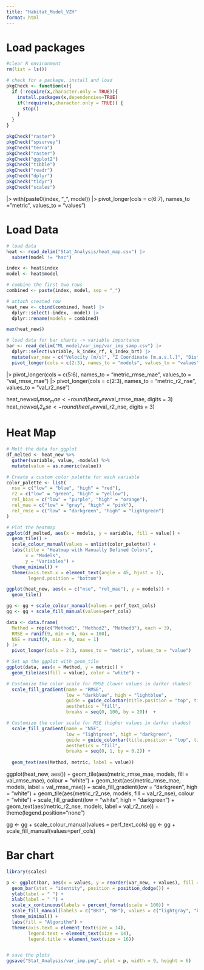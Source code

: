```yaml
---
title: "Habitat_Model_VZH"
format: html
---
```


# Load packages 
```r
#clear R environment
rm(list = ls())

# check for a package, install and load 
pkgCheck <- function(x){ 
  if (!require(x,character.only = TRUE)){
    install.packages(x,dependencies=TRUE)
    if(!require(x,character.only = TRUE)) {
      stop()
    }
  }
}

pkgCheck("raster")
pkgCheck("spsurvey")
pkgCheck("terra")
pkgCheck("raster")
pkgCheck("ggplot2")
pkgCheck("tibble")
pkgCheck("readr")
pkgCheck("dplyr")
pkgCheck("tidyr")
pkgCheck("scales")
```

|>
  with(paste0(index, "_", model)) |>
  pivot_longer(cols = c(6:7), names_to = "metric", values_to = "values") 
  
# Load Data 
```r
# load data 
heat <- read_delim("Stat_Analysis/heat_map.csv") |>
  subset(model != "hsc")

index <- heat$index
model <- heat$model

# combine the first two rows 
combined <- paste(index, model, sep = "_")

# attach created row 
heat_new <- cbind(combined, heat) |>
  dplyr::select(-index, -model) |>
  dplyr::rename(models = combined) 

max(heat_new$)

# load data for bar charts -> variable importance 
bar <- read_delim("ML_model/var_imp/var_imp_samp.csv") |> 
  dplyr::select(variable, k_index_rf, k_index_brt) |>
  mutate(var_new = c("Velocity [m/s]", "Z Coordinate [m.a.s.l.]", "Dist. Waterline [m]", "Cat. Velocity [1-5]", "Algae Cover [1-5]", "Moos Cover [0-3]", "CPOM Cover [1-3]", "Water Deph [m]", "Clogging Class [0-2]", "Clogging Class [0-6]", "Substrate Type [0-3]")) |>
  pivot_longer(cols = c(2:3), names_to = "models", values_to = "values")
```
|>
  pivot_longer(cols = c(5:6), names_to = "metric_rmse_mae", values_to = "val_rmse_mae") |>
  pivot_longer(cols = c(2:3), names_to = "metric_r2_nse", values_to = "val_r2_nse") 
  
  
heat_new$val_rmse_mae <- round(heat_new$val_rmse_mae, digits = 3)
heat_new$val_r2_nse <- round(heat_new$val_r2_nse, digits = 3)
  
# Heat Map
```r
# Melt the data for ggplot
df_melted <- heat_new %>%
  gather(variable, value, -models) %>%
  mutate(value = as.numeric(value))

# Create a custom color palette for each variable
color_palette <- list(
  nse = c("low" = "blue", "high" = "red"),
  r2 = c("low" = "green", "high" = "yellow"),
  rel_bias = c("low" = "purple", "high" = "orange"),
  rel_mae = c("low" = "gray", "high" = "pink"),
  rel_rmse = c("low" = "darkgreen", "high" = "lightgreen")
)

# Plot the heatmap
ggplot(df_melted, aes(x = models, y = variable, fill = value)) +
  geom_tile() +
  scale_colour_manual(values = unlist(color_palette)) +
  labs(title = "Heatmap with Manually Defined Colors",
       x = "Models",
       y = "Variables") +
  theme_minimal() +
  theme(axis.text.x = element_text(angle = 45, hjust = 1),
        legend.position = "bottom")
```


```r
ggplot(heat_new, aes(x = c("nse", "rel_mae"), y = models)) +
  geom_tile()

gg <- gg + scale_colour_manual(values = perf_text_cols)
gg <- gg + scale_fill_manual(values=perf_cols)
```

```r
data <- data.frame(
  Method = rep(c("Method1", "Method2", "Method3"), each = 3),
  RMSE = runif(9, min = 0, max = 100),
  NSE = runif(9, min = 0, max = 1)
) |>
  pivot_longer(cols = 2:3, names_to = "metric", values_to = "value")

# Set up the ggplot with geom_tile
ggplot(data, aes(x = Method, y = metric)) +
  geom_tile(aes(fill = value), color = "white") +  

# Customize the color scale for RMSE (lower values in darker shades)
  scale_fill_gradient(name = "RMSE",
                      low = "darkblue", high = "lightblue",
                      guide = guide_colorbar(title.position = "top", title.hjust = 0.5),
                      aesthetics = "fill",
                      breaks = seq(0, 100, by = 20))  + 

# Customize the color scale for NSE (higher values in darker shades)
  scale_fill_gradient(name = "NSE",
                      low = "lightgreen", high = "darkgreen",
                      guide = guide_colorbar(title.position = "top", title.hjust = 0.5),
                      aesthetics = "fill",
                      breaks = seq(0, 1, by = 0.2)) +
  
  geom_text(aes(Method, metric, label = value))
```


ggplot(heat_new, aes()) +
  geom_tile(aes(metric_rmse_mae, models, fill = val_rmse_mae), colour = "white") +
  geom_text(aes(metric_rmse_mae, models, label = val_rmse_mae)) +
  scale_fill_gradient(low = "darkgreen", high = "white")  +
  geom_tile(aes(metric_r2_nse, models, fill = val_r2_nse), colour = "white") +
  scale_fill_gradient(low = "white", high = "darkgreen") +
  geom_text(aes(metric_r2_nse, models, label = val_r2_nse)) +
  theme(legend.position="none")

gg <- gg + scale_colour_manual(values = perf_text_cols)
gg <- gg + scale_fill_manual(values=perf_cols)

# Bar chart
```r
library(scales)

p <- ggplot(bar, aes(x = values, y = reorder(var_new, + values), fill = models)) +
  geom_bar(stat = "identity", position = position_dodge()) + 
  ylab(label = " ") +
  xlab(label = " ") +
  scale_x_continuous(labels = percent_format(scale = 100)) +
  scale_fill_manual(labels = c("BRT", "RF"), values = c("lightgray", "black")) +  # Adjust legend labels here
  theme_minimal() +
  labs(fill = "Algorithm") + 
  theme(axis.text = element_text(size = 14),
        legend.text = element_text(size = 14),
        legend.title = element_text(size = 16))


# save the plots 
ggsave("Stat_Analysis/var_imp.png", plot = p, width = 9, height = 6)
```

